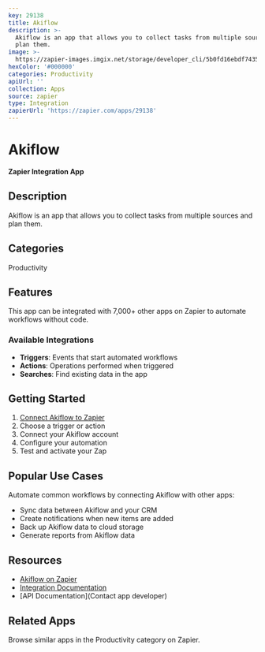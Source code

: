 ```yaml
---
key: 29138
title: Akiflow
description: >-
  Akiflow is an app that allows you to collect tasks from multiple sources and
  plan them.
image: >-
  https://zapier-images.imgix.net/storage/developer_cli/5b0fd16ebdf7435711b0a60eb0f20c46.png?auto=format%2Ccompress&ixlib=python-3.0.0&q=50
hexColor: '#000000'
categories: Productivity
apiUrl: ''
collection: Apps
source: zapier
type: Integration
zapierUrl: 'https://zapier.com/apps/29138'
---
```

# Akiflow

**Zapier Integration App**

## Description

Akiflow is an app that allows you to collect tasks from multiple sources and plan them.

## Categories

Productivity

## Features

This app can be integrated with 7,000+ other apps on Zapier to automate workflows without code.

### Available Integrations

- **Triggers**: Events that start automated workflows
- **Actions**: Operations performed when triggered
- **Searches**: Find existing data in the app

## Getting Started

1. [Connect Akiflow to Zapier](https://zapier.com/apps/29138)
2. Choose a trigger or action
3. Connect your Akiflow account
4. Configure your automation
5. Test and activate your Zap

## Popular Use Cases

Automate common workflows by connecting Akiflow with other apps:

- Sync data between Akiflow and your CRM
- Create notifications when new items are added
- Back up Akiflow data to cloud storage
- Generate reports from Akiflow data

## Resources

- [Akiflow on Zapier](https://zapier.com/apps/29138)
- [Integration Documentation](https://zapier.com/apps/29138/integrations)
- [API Documentation](Contact app developer)

## Related Apps

Browse similar apps in the Productivity category on Zapier.
